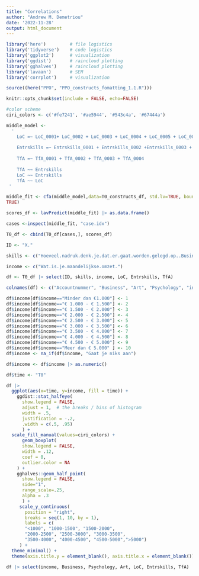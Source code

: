 ```yaml
---
title: "Correlations"
author: "Andrew M. Demetriou"
date: '2022-11-28'
output: html_document
---
```


```r
library('here')         # file logistics
library('tidyverse')    # code logistics
library('ggplot2')      # visualization
library('ggdist')       # raincloud plotting
library('gghalves')     # raincloud plotting
library('lavaan')       # SEM
library('corrplot')     # visualization

source((here("PPO", "PPO_constructs_fomatting_1.1.R")))

knitr::opts_chunk$set(include = FALSE, echo=FALSE)

#color scheme
ciri_colors <- c('#fe7241', '#ae5944', '#543c4a', '#67444a')
```


```r
middle_model <- 
  ' 
    LoC =~ LoC_0001+ LoC_0002 + LoC_0003 + LoC_0004 + LoC_0005 + LoC_0006
    
    Entrskills =~ Entrskills_0001 + Entrskills_0002 +Entrskills_0003 + Entrskills_0004 + Entrskills_0005 + Entrskills_0006 + Entrskills_0007
    
    TfA =~ TfA_0001 + TfA_0002 + TfA_0003 + TfA_0004
    
    TfA ~~ Entrskills
    LoC ~~ Entrskills
    TfA ~~ LoC
 '

middle_fit <- cfa(middle_model,data=T0_constructs_df, std.lv=TRUE, bounds =
TRUE)

scores_df <- lavPredict(middle_fit) |> as.data.frame() 

cases <-inspect(middle_fit, "case.idx")

T0_df <- cbind(T0_df[cases,], scores_df)
```


```r
ID <- "X."

skills <- c("Hoeveel.nadruk.denk.je.dat.er.gaat.worden.gelegd.op..Business.skills..", "Hoeveel.nadruk.denk.je.dat.er.gaat.worden.gelegd.op..Artistieke.skills...", "En.hoeveel.nadruk.denk.je.dat.er.gaat.worden.gelegd.op..Psychologische.skills..")

income <- c("Wat.is.je.maandelijkse.omzet.")

df <- T0_df |> select(ID, skills, income, LoC, Entrskills, TfA)

colnames(df) <- c("Accountnummer", "Business", "Art", "Psychology", "income", "LoC", "Entrskills", "TfA")

df$income[df$income=="Minder dan €1.000"] <- 1
df$income[df$income=="€ 1.000 - € 1.500"] <- 2
df$income[df$income=="€ 1.500 - € 2.000"] <- 3
df$income[df$income=="€ 2.000 - € 2.500"] <- 4
df$income[df$income=="€ 2.500 - € 3.000"] <- 5
df$income[df$income=="€ 3.000 - € 3.500"] <- 6
df$income[df$income=="€ 3.500 - € 4.000"] <- 7
df$income[df$income=="€ 4.000 - € 4.500"] <- 8
df$income[df$income=="€ 4.500 - € 5.000"] <- 9
df$income[df$income=="Meer dan € 5.000" ] <- 10
df$income <- na_if(df$income, "Gaat je niks aan")

df$income <- df$income |> as.numeric()

df$time <- "T0"
```

```r
df |>
  ggplot(aes(x=time, y=income, fill = time)) +
    ggdist::stat_halfeye(
      show.legend = FALSE, 
      adjust = 1,  # the breaks / bins of histogram
      width = .5, 
      justification = -.2,
      .width = c(.5, .95)
      ) +
  scale_fill_manual(values=ciri_colors) +
      geom_boxplot(
      show.legend = FALSE,
      width = .12, 
      coef = 0, 
      outlier.color = NA
    ) +
    gghalves::geom_half_point(
      show.legend = FALSE, 
      side="1", 
      range_scale=.25,
      alpha = .3
      ) +
     scale_y_continuous(
       position = "right",
       breaks = seq(1, 10, by = 1),
       labels = c(
       "<1000", "1000-1500", "1500-2000", 
       "2000-2500", "2500-3000", "3000-3500", 
       "3500-4000", "4000-4500", "4500-5000",">5000")
     ) +
  theme_minimal() +
  theme(axis.title.y = element_blank(), axis.title.x = element_blank())
```
```r
df |> select(income, Business, Psychology, Art, LoC, Entrskills, TfA) |> cor(use="complete.obs") |> corrplot()
```

